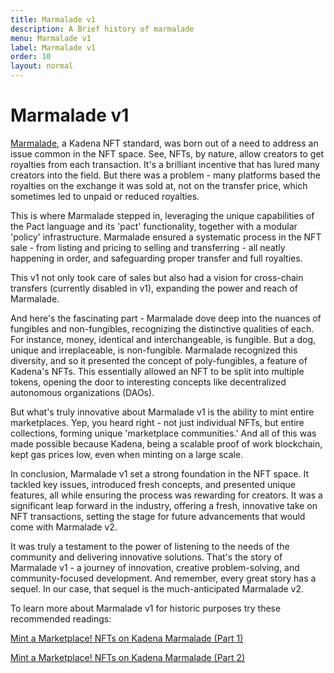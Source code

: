 ```yaml
---
title: Marmalade v1
description: A Brief history of marmalade
menu: Marmalade v1
label: Marmalade v1
order: 10
layout: normal
---
```


# Marmalade v1

[Marmalade](https://marmalade.art/), a Kadena NFT standard, was born out of a
need to address an issue common in the NFT space. See, NFTs, by nature, allow
creators to get royalties from each transaction. It's a brilliant incentive that
has lured many creators into the field. But there was a problem - many platforms
based the royalties on the exchange it was sold at, not on the transfer price,
which sometimes led to unpaid or reduced royalties.

This is where Marmalade stepped in, leveraging the unique capabilities of the
Pact language and its 'pact' functionality, together with a modular 'policy'
infrastructure. Marmalade ensured a systematic process in the NFT sale - from
listing and pricing to selling and transferring - all neatly happening in order,
and safeguarding proper transfer and full royalties.

This v1 not only took care of sales but also had a vision for cross-chain
transfers (currently disabled in v1), expanding the power and reach of
Marmalade.

And here's the fascinating part - Marmalade dove deep into the nuances of
fungibles and non-fungibles, recognizing the distinctive qualities of each. For
instance, money, identical and interchangeable, is fungible. But a dog, unique
and irreplaceable, is non-fungible. Marmalade recognized this diversity, and so
it presented the concept of poly-fungibles, a feature of Kadena's NFTs. This
essentially allowed an NFT to be split into multiple tokens, opening the door to
interesting concepts like decentralized autonomous organizations (DAOs).

But what's truly innovative about Marmalade v1 is the ability to mint entire
marketplaces. Yep, you heard right - not just individual NFTs, but entire
collections, forming unique 'marketplace communities.' And all of this was made
possible because Kadena, being a scalable proof of work blockchain, kept gas
prices low, even when minting on a large scale.

In conclusion, Marmalade v1 set a strong foundation in the NFT space. It tackled
key issues, introduced fresh concepts, and presented unique features, all while
ensuring the process was rewarding for creators. It was a significant leap
forward in the industry, offering a fresh, innovative take on NFT transactions,
setting the stage for future advancements that would come with Marmalade v2.

It was truly a testament to the power of listening to the needs of the community
and delivering innovative solutions. That's the story of Marmalade v1 - a
journey of innovation, creative problem-solving, and community-focused
development. And remember, every great story has a sequel. In our case, that
sequel is the much-anticipated Marmalade v2.

To learn more about Marmalade v1 for historic purposes try these recommended
readings:

[Mint a Marketplace! NFTs on Kadena Marmalade (Part 1)](https://medium.com/kadena-io/mint-a-marketplace-nfts-on-kadena-marmalade-part-1-2262cbfa5296)

[Mint a Marketplace! NFTs on Kadena Marmalade (Part 2)](https://medium.com/kadena-io/mint-a-marketplace-nfts-on-kadena-marmalade-part-2-f1477a4cf736)
